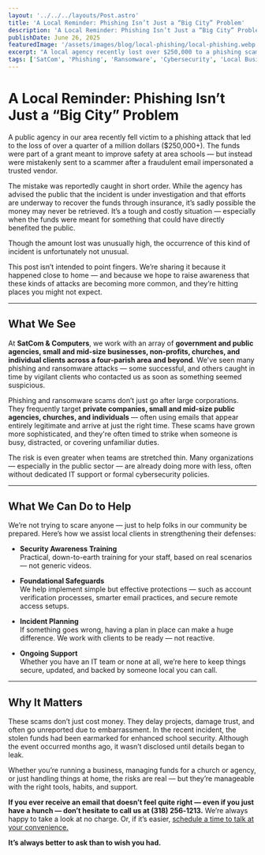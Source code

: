 ```yaml
---
layout: '../../../layouts/Post.astro'
title: 'A Local Reminder: Phishing Isn’t Just a “Big City” Problem'
description: 'A Local Reminder: Phishing Isn’t Just a “Big City” Problem'
publishDate: June 26, 2025
featuredImage: '/assets/images/blog/local-phishing/local-phishing.webp'
excerpt: "A local agency recently lost over $250,000 to a phishing scam. These attacks are happening closer to home than many realize — here’s what we’re seeing and how we help our community avoid the same outcome."
tags: ['SatCom', 'Phishing', 'Ransomware', 'Cybersecurity', 'Local Business', 'Public Agencies']
---
```

# A Local Reminder: Phishing Isn’t Just a “Big City” Problem

A public agency in our area recently fell victim to a phishing attack that led to the loss of over a quarter of a million dollars ($250,000+). The funds were part of a grant meant to improve safety at area schools — but instead were mistakenly sent to a scammer after a fraudulent email impersonated a trusted vendor.

The mistake was reportedly caught in short order. While the agency has advised the public that the incident is under investigation and that efforts are underway to recover the funds through insurance, it’s sadly possible the money may never be retrieved. It’s a tough and costly situation — especially when the funds were meant for something that could have directly benefited the public.

Though the amount lost was unusually high, the occurrence of this kind of incident is unfortunately not unusual.

This post isn’t intended to point fingers. We’re sharing it because it happened close to home — and because we hope to raise awareness that these kinds of attacks are becoming more common, and they’re hitting places you might not expect.

---

## What We See

At **SatCom & Computers**, we work with an array of **government and public agencies, small and mid-size businesses, non-profits, churches, and individual clients across a four-parish area and beyond**. We've seen many phishing and ransomware attacks — some successful, and others caught in time by vigilant clients who contacted us as soon as something seemed suspicious.

Phishing and ransomware scams don’t just go after large corporations. They frequently target **private companies, small and mid-size public agencies, churches, and individuals** — often using emails that appear entirely legitimate and arrive at just the right time. These scams have grown more sophisticated, and they're often timed to strike when someone is busy, distracted, or covering unfamiliar duties.

The risk is even greater when teams are stretched thin. Many organizations — especially in the public sector — are already doing more with less, often without dedicated IT support or formal cybersecurity policies.

---

## What We Can Do to Help

We’re not trying to scare anyone — just to help folks in our community be prepared. Here’s how we assist local clients in strengthening their defenses:

- **Security Awareness Training**  
  Practical, down-to-earth training for your staff, based on real scenarios — not generic videos.

- **Foundational Safeguards**  
  We help implement simple but effective protections — such as account verification processes, smarter email practices, and secure remote access setups.

- **Incident Planning**  
  If something goes wrong, having a plan in place can make a huge difference. We work with clients to be ready — not reactive.

- **Ongoing Support**  
  Whether you have an IT team or none at all, we’re here to keep things secure, updated, and backed by someone local you can call.

---

## Why It Matters

These scams don’t just cost money. They delay projects, damage trust, and often go unreported due to embarrassment. In the recent incident, the stolen funds had been earmarked for enhanced school security. Although the event occurred months ago, it wasn’t disclosed until details began to leak.

Whether you’re running a business, managing funds for a church or agency, or just handling things at home, the risks are real — but they’re manageable with the right tools, habits, and support.

**If you ever receive an email that doesn’t feel quite right — even if you just have a hunch — don’t hesitate to call us at (318) 256‑1213.** We’re always happy to take a look at no charge. Or, if it’s easier, [schedule a time to talk at your convenience.](https://satcom.timezest.com/sales)

**It’s always better to ask than to wish you had.**